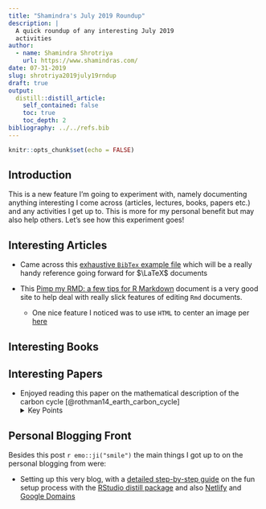 ```yaml
---
title: "Shamindra's July 2019 Roundup"
description: |
  A quick roundup of any interesting July 2019
  activities
author:
  - name: Shamindra Shrotriya
    url: https://www.shamindras.com/
date: 07-31-2019
slug: shrotriya2019july19rndup
draft: true
output:
  distill::distill_article:
    self_contained: false
    toc: true
    toc_depth: 2
bibliography: ../../refs.bib    
---
```


```r
knitr::opts_chunk$set(echo = FALSE)
```

## Introduction

This is a new feature I'm going to experiment with, namely documenting
anything interesting I come across (articles, lectures, books, papers
etc.) and any activities I get up to. This is more for my personal
benefit but may also help others. Let's see how this experiment goes!

## Interesting Articles

- Came across this [exhaustive `BibTex` example file](http://mirrors.concertpass.com/tex-archive/biblio/bibtex/base/xampl.bib) 
which will be a really handy reference going forward for $\LaTeX$ documents

- This [Pimp my RMD: a few tips for R Markdown](https://holtzy.github.io/Pimp-my-rmd/#highlight_a_piece_of_text) document is a very good site to help deal with really slick 
features of editing `Rmd` documents. 
  - One nice feature I noticed was to use `HTML` to center
  an image per [here](https://holtzy.github.io/Pimp-my-rmd/#center_an_image)

## Interesting Books

## Interesting Papers

- Enjoyed reading this paper on the mathematical description of the carbon cycle
[@rothman14_earth_carbon_cycle]
  <details><summary>Key Points</summary>
  <p>
  - I enjoyed
  </p>
  </details>
  
## Personal Blogging Front

Besides this post `r emo::ji("smile")` the main things I got up to
on the personal blogging from were:

- Setting up this very blog, with a [detailed step-by-step guide](https://www.shamindras.com/posts/2019-07-11-setting-up-a-distill-blog-with-netlify/) on the fun setup process with the [RStudio distill package]() and
also [Netlify]() and [Google Domains]()
